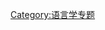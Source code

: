 <includeonly>{{维基专题状态|active|sc1=WP:LING|portal=语言学}}</includeonly>

{{OOUI_header
|维基百科语言学专题
|WikiProject Linguistics
|{{OOUI menu|WikiProject:语言学|WP:LING}}{{OOUI menu|Wikipedia:专题委员会/专题指引|维基专题指引}}{{OOUI menu|Wikipedia:专题委员会/专题名录|维基专题名录}}{{OOUI menu|WikiProject:科學|科学专题}}{{OOUI menu|WikiProject:语言|语言专题}}{{OOUI menu|WikiProject:成语|成语专题}}{{OOUI menu|WikiProject:漢字文化圈|漢字文化圈專題}}　{{OOUI button|Portal:语言学}}
|articlecount=yes
|articlecount-text={{WikiProject:语言学/条目计数}}
}}

<div class="main-wrapper">
<div class="main-wrapper-column">
{{OOUI section
| id =
| name = 欢迎
| title =关于本专题
| content = 
欢迎来到'''语言学专题'''。这里列出了建议的条目格式、引例格式和相关模板等编写资源，以及一些待完成的编辑任务。不过这些只是参考，有问题您随时可提出来讨论。

语言学专题旨在协调[[语言学|语言学]]相关条目的翻译与撰写，并整理相关资源，藉由创建、扩充或改善语言学条目，充实维基百科对语言学方面的收录。如果您有兴趣投入或帮助本专题，请在共同签到处积极签到，谢谢！
| action =
| option =
| outstanding image = 
| main image = [[File:Ferdinand_de_Saussure.jpg|center]]
| special action =
}}
{{OOUI section
| id =
| name =
| title =
| content = 
请为语言学相关条目添加以下模板：
<pre><nowiki>{{WikiProject Linguistics|auto=|class=|importance=}}</nowiki></pre>
<!-- {{WikiProject Linguistics|class=NA|importance=NA|category=no}} -->
语言学相关条目可以包括：
* 语言学理论，如[[生成语法|生成语法]]；
* 语言学分支，如[[语义学|语义学]]、[[音位學|音位學]]、[[社会语言学|社会语言学]]等；
* 语言学概念，如[[语法|语法]]、[[句法|句法]]、[[语法范畴|语法范畴]]等；
* 具体语言的语法，如[[俄语语法|俄语语法]]；
* 语言系属分类，如[[印欧语系|印欧语系]]；
* 具体语言，如[[英语|英语]]、[[德语|德语]]；这些条目同时使用{{tl|WikiProject Languages}}，详参[[WikiProject:语言|WikiProject:语言]]。
| action =
| option =
| outstanding image = 
| main image =
| special action =
}}
{{OOUI section
| id =
| name =
| title =待建条目
| content = 
<div class="references-small" style="height: 240px; overflow: auto; padding: 3px">
{{Wikipedia:条目请求/人文学科/语言学}}
</div>
| action ={{OOUI button|url=https://zh.wikipedia.org/w/index.php?title=Wikipedia:条目请求/人文学科/语言学&veaction=editsource|添加请求}}
| option =
| outstanding image = 
| main image =
| special action =
}}
</div>

<div class="main-wrapper-column">
{{OOUI section
| id =
| name = 评级
| title = 专题概况
| content = 
{{Articles by Quality|topic=语言学|project=语言学|short=yes|format=TOC}}
{{Articles by Importance|topic=语言学|project=语言学|format=TOC}}
| action ={{OOUI button|:Category:未评级语言学条目|开始评级}}　{{OOUI menu|WikiProject:语言学/評級|条目质量评级标准}}{{OOUI menu|WikiProject:语言学/Importance scheme|条目重要度评级标准}}
|option　=
| outstanding image = 
| main image = 
| special action =
}}
{{OOUI section
| id =
| name = 共同签到处
| title = 参与专题
| content = 
如果您从事[[语言|语言]]、[[文字|文字]]领域的研究，或者是[[语言学家|语言学家]]，或者您对语言文字非常感兴趣，请加入到这个列表，共同完善维基百科这方面的内容。
*可在用户页添加{{tl|User Linguistics}}。
{{User Linguistics}}<br /><br />
*欢迎加入维基百科语言学专题QQ群，群号码 328845999。
----
<div class="references-small" style="height: 300px; overflow: auto; padding: 3px">
{{WikiProject:语言学/成员}}
</div>
| action ={{OOUI button|url=https://zh.wikipedia.org/w/index.php?title=WikiProject:语言学/成员&veaction=editsource|开始签到}}　{{OOUI button|url=https://shang.qq.com/wpa/qunwpa?idkey=0bf1ed90c24c39384cebd73ddbc734368cfac4eca00f31e4a3e4a6572b049f79|加入QQ群}}
|option　=
| outstanding image = 
| main image = 
| special action =
}}
</div>
</div>
<!--{{OOUI section
| id =
| name = 编辑要点论述
| title = 莱比锡行间标注和缩写系统
| content = 
| action =
|option　=
| outstanding image = 
| main image = 
| special action =
}}-->
{{WikiProject Footer}}
[[Category:语言学专题|Category:语言学专题]]